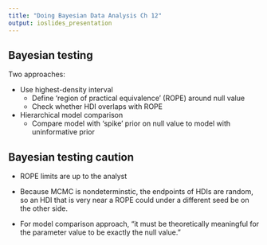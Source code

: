 ```yaml
---
title: "Doing Bayesian Data Analysis Ch 12"
output: ioslides_presentation
---
```


## Bayesian testing

Two approaches:

* Use highest-density interval
    + Define 'region of practical equivalence' (ROPE) around null value
    + Check whether HDI overlaps with ROPE  
    
* Hierarchical model comparison
    + Compare model with 'spike' prior on null value to model with uninformative 
    prior


## Bayesian testing caution

* ROPE limits are up to the analyst

* Because MCMC is nondeterminstic, the endpoints of HDIs are random, so an HDI 
that is very near a ROPE could under a different seed be on the other side.

* For model comparison approach, "it must be theoretically meaningful for the 
parameter value to be exactly the null value. "